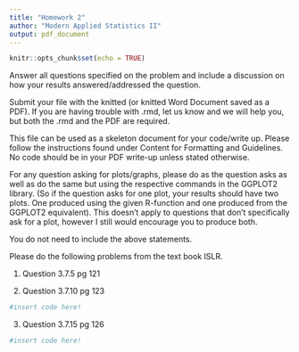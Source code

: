```yaml
---
title: "Homework 2"
author: "Modern Applied Statistics II"
output: pdf_document
---
```


```r
knitr::opts_chunk$set(echo = TRUE)
```



Answer all questions specified on the problem and include a discussion on how your results answered/addressed the question.

Submit your \textbf{.rmd} file with the knitted \textbf{PDF} (or knitted Word Document saved as a PDF). If you are having trouble with .rmd, let us know and we will help you, but both the .rmd and the PDF are required.

This file can be used as a skeleton document for your code/write up. Please follow the instructions found under Content for Formatting and Guidelines. No code should be in your PDF write-up unless stated otherwise.

For any question asking for plots/graphs, please do as the question asks as well as do the same but using the respective commands in the GGPLOT2 library. (So if the question asks for one plot, your results should have two plots. One produced using the given R-function and one produced from the GGPLOT2 equivalent). This doesn't apply to questions that don't specifically ask for a plot, however I still would encourage you to produce both.

You do not need to include the above statements.

Please do the following problems from the text book ISLR.

1. Question 3.7.5 pg 121

2. Question 3.7.10 pg 123
```r
#insert code here!
```
3. Question 3.7.15 pg 126
```r
#insert code here!
```
